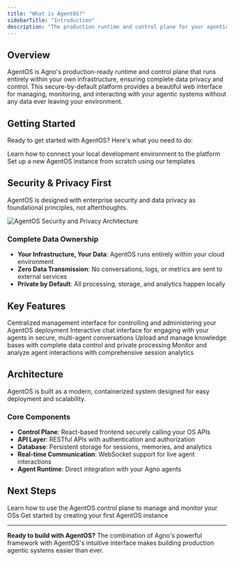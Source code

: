 ```yaml
---
title: "What is AgentOS?"
sidebarTitle: "Introduction"
description: "The production runtime and control plane for your agentic systems"
---
```


## Overview

AgentOS is Agno's production-ready runtime and control plane that runs entirely within your own infrastructure, ensuring complete data privacy and control.
This secure-by-default platform provides a beautiful web interface for managing, monitoring, and interacting with your agentic systems without any data ever leaving your environment.

## Getting Started

Ready to get started with AgentOS? Here's what you need to do:

<CardGroup cols={2}>
  <Card
    title="Connect Your AgentOS"
    icon="link"
    href="/agent-os/connecting-your-os"
  >
    Learn how to connect your local development environment to the platform
  </Card>
  <Card
    title="Create Your First OS"
    icon="plus"
    href="/agent-os/creating-your-first-os"
  >
    Set up a new AgentOS instance from scratch using our templates
  </Card>
</CardGroup>

## Security & Privacy First

AgentOS is designed with enterprise security and data privacy as foundational principles, not afterthoughts.

<Frame>
  <img
    src="/images/agentos-secure-infra-illustration.png"
    alt="AgentOS Security and Privacy Architecture"
    style={{ borderRadius: "0.5rem" }}
  />
</Frame>

### Complete Data Ownership

- **Your Infrastructure, Your Data**: AgentOS runs entirely within your cloud environment
- **Zero Data Transmission**: No conversations, logs, or metrics are sent to external services
- **Private by Default**: All processing, storage, and analytics happen locally

## Key Features

<CardGroup cols={2}>
  <Card
    title="Control Plane"
    icon="desktop"
    href="/agent-os/control-plane"
  >
    Centralized management interface for controlling and administering your
    AgentOS deployment
  </Card>
  <Card
    title="Chat Interface"
    icon="comment"
    href="/agent-os/chat-interface"
  >
    Interactive chat interface for engaging with your agents in secure,
    multi-agent conversations
  </Card>
  <Card
    title="Knowledge Management"
    icon="book"
    href="/agent-os/knowledge-management"
  >
    Upload and manage knowledge bases with complete data control and private
    processing
  </Card>
  <Card
    title="Session Tracking"
    icon="clock"
    href="/agent-os/session-tracking"
  >
    Monitor and analyze agent interactions with comprehensive session analytics
  </Card>
</CardGroup>

## Architecture

AgentOS is built as a modern, containerized system designed for easy deployment and scalability.

### Core Components

- **Control Plane**: React-based frontend securely calling your OS APIs
- **API Layer**: RESTful APIs with authentication and authorization
- **Database**: Persistent storage for sessions, memories, and analytics
- **Real-time Communication**: WebSocket support for live agent interactions
- **Agent Runtime**: Direct integration with your Agno agents

## Next Steps

<CardGroup cols={2}>
  <Card
    title="Control Plane"
    icon="desktop"
    href="/agent-os/control-plane"
  >
    Learn how to use the AgentOS control plane to manage and monitor your OSs
  </Card>
  <Card
    title="Create Your First OS"
    icon="rocket"
    href="/agent-os/creating-your-first-os"
  >
    Get started by creating your first AgentOS instance
  </Card>
</CardGroup>

---

**Ready to build with AgentOS?** The combination of Agno's powerful framework with AgentOS's intuitive interface makes building production agentic systems easier than ever.
